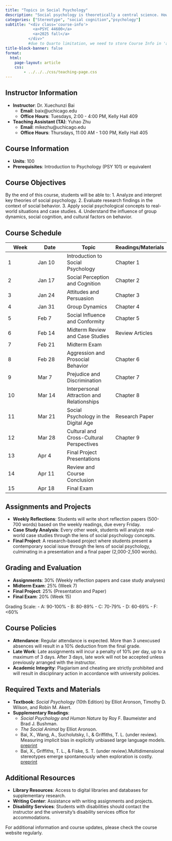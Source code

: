 ```yaml
---
title: "Topics in Social Psychology"
description: "Social psychology is theoretically a central science. However, in practice, social psychology is isolated. Consciously engaging in interdisciplinary teaching might help rebuild this bridge. In this course, students come from different disciplines and are encouraged to think across fields."
categories: ["Stereotype", "social cognition","psychology"] 
subtitle: "<div class='course-info'>
            <a>PSYC 44600</a>
            <a>2025 fall</a>
          </div>"
          #due to Quarto limitation, we need to store Course Info in 'author' field
title-block-banner: false 
format: 
  html: 
    page-layout: article
    css:
        - ../../../css/teaching-page.css
---
```


::: grid
::: g-col-6
## Instructor Information

-   **Instructor**: Dr. Xuechunzi Bai
    -   **Email**: baix\@uchicago.edu
    -   **Office Hours**: Tuesdays, 2:00 - 4:00 PM, Kelly Hall 409
-   **Teaching Assistant (TA)**: Yuhao Zhu
    -   **Email**: mikezhu\@uchicago.edu
    -   **Office Hours**: Thursdays, 11:00 AM - 1:00 PM, Kelly Hall 405
:::

::: g-col-6
## Course Information

-   **Units**: 100
-   **Prerequisites**: Introduction to Psychology (PSY 101) or equivalent
:::
:::

## Course Objectives

By the end of this course, students will be able to: 1. Analyze and interpret key theories of social psychology. 2. Evaluate research findings in the context of social behavior. 3. Apply social psychological concepts to real-world situations and case studies. 4. Understand the influence of group dynamics, social cognition, and cultural factors on behavior.

## Course Schedule

| **Week** | **Date** | **Topic**                                  | **Readings/Materials** |
|----------------|----------------|------------------------|----------------|
| 1        | Jan 10   | Introduction to Social Psychology          | Chapter 1              |
| 2        | Jan 17   | Social Perception and Cognition            | Chapter 2              |
| 3        | Jan 24   | Attitudes and Persuasion                   | Chapter 3              |
| 4        | Jan 31   | Group Dynamics                             | Chapter 4              |
| 5        | Feb 7    | Social Influence and Conformity            | Chapter 5              |
| 6        | Feb 14   | Midterm Review and Case Studies            | Review Articles        |
| 7        | Feb 21   | Midterm Exam                               |                        |
| 8        | Feb 28   | Aggression and Prosocial Behavior          | Chapter 6              |
| 9        | Mar 7    | Prejudice and Discrimination               | Chapter 7              |
| 10       | Mar 14   | Interpersonal Attraction and Relationships | Chapter 8              |
| 11       | Mar 21   | Social Psychology in the Digital Age       | Research Paper         |
| 12       | Mar 28   | Cultural and Cross-Cultural Perspectives   | Chapter 9              |
| 13       | Apr 4    | Final Project Presentations                |                        |
| 14       | Apr 11   | Review and Course Conclusion               |                        |
| 15       | Apr 18   | Final Exam                                 |                        |

## Assignments and Projects

-   **Weekly Reflections**: Students will write short reflection papers (500-700 words) based on the weekly readings, due every Friday.
-   **Case Study Analysis**: Every other week, students will analyze real-world case studies through the lens of social psychology concepts.
-   **Final Project**: A research-based project where students present a contemporary social issue through the lens of social psychology, culminating in a presentation and a final paper (2,000-2,500 words).

## Grading and Evaluation

-   **Assignments**: 30% (Weekly reflection papers and case study analyses)
-   **Midterm Exam**: 25% (Week 7)
-   **Final Project**: 25% (Presentation and Paper)
-   **Final Exam**: 20% (Week 15)

Grading Scale: - A: 90-100% - B: 80-89% - C: 70-79% - D: 60-69% - F: \<60%

## Course Policies

-   **Attendance**: Regular attendance is expected. More than 3 unexcused absences will result in a 10% deduction from the final grade.
-   **Late Work**: Late assignments will incur a penalty of 10% per day, up to a maximum of 3 days. After 3 days, late work will not be accepted unless previously arranged with the instructor.
-   **Academic Integrity**: Plagiarism and cheating are strictly prohibited and will result in disciplinary action in accordance with university policies.

## Required Texts and Materials

-   **Textbook**: *Social Psychology* (10th Edition) by Elliot Aronson, Timothy D. Wilson, and Robin M. Akert.
-   **Supplementary Readings**:
    -   *Social Psychology and Human Nature* by Roy F. Baumeister and Brad J. Bushman.
    -   *The Social Animal* by Elliot Aronson.
    -   Bai, X., Wang, A., Sucholutsky, I., & Griffiths, T. L. (under review). ​Measuring implicit bias in explicitly unbiased large language models. [preprint](https://arxiv.org/pdf/2402.04105)
    -   Bai, X., Griffiths, T. L., & Fiske, S. T. (under review). ​Multidimensional stereotypes emerge spontaneously when exploration is costly. [preprint](https://osf.io/preprints/psyarxiv/mbuhv)

## Additional Resources

-   **Library Resources**: Access to digital libraries and databases for supplementary research.
-   **Writing Center**: Assistance with writing assignments and projects.
-   **Disability Services**: Students with disabilities should contact the instructor and the university’s disability services office for accommodations.

For additional information and course updates, please check the course website regularly.
